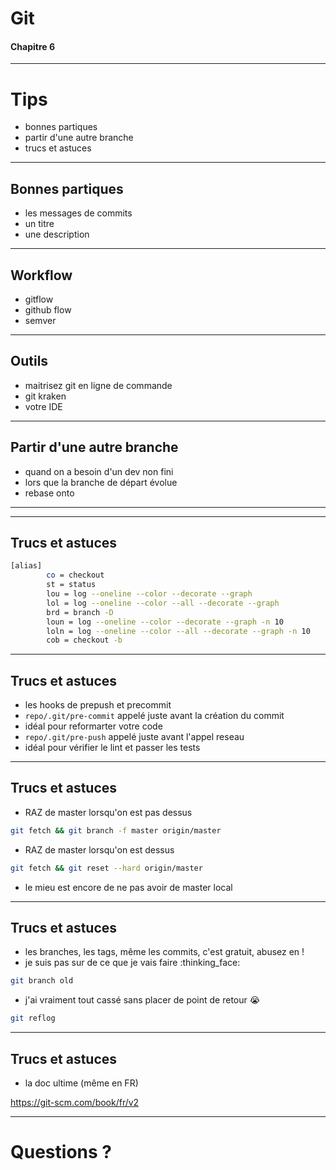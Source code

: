 # Git
#### Chapitre 6

---

# Tips
* bonnes partiques
* partir d'une autre branche
* trucs et astuces

---

## Bonnes partiques

* les messages de commits
* un titre
* une description

---

## Workflow 

* gitflow
* github flow
* semver

---

## Outils

* maitrisez git en ligne de commande
* git kraken
* votre IDE

---

## Partir d'une autre branche

* quand on a besoin d'un dev non fini
* lors que la branche de départ évolue
* rebase onto

---


<RebaseOnto />

---

## Trucs et astuces

```sh
[alias]
        co = checkout
        st = status
        lou = log --oneline --color --decorate --graph
        lol = log --oneline --color --all --decorate --graph
        brd = branch -D
        loun = log --oneline --color --decorate --graph -n 10
        loln = log --oneline --color --all --decorate --graph -n 10
        cob = checkout -b
```
---

## Trucs et astuces

* les hooks de prepush et precommit
* `repo/.git/pre-commit` appelé juste avant la création du commit
* idéal pour reformarter votre code
* `repo/.git/pre-push` appelé juste avant l'appel reseau
* idéal pour vérifier le lint et passer les tests

---

## Trucs et astuces

* RAZ de master lorsqu'on est pas dessus
```sh
git fetch && git branch -f master origin/master
```
* RAZ de master lorsqu'on est dessus
```sh
git fetch && git reset --hard origin/master
```
* le mieu est encore de ne pas avoir de master local

---

## Trucs et astuces

* les branches, les tags, même les commits, c'est gratuit, abusez en !
* je suis pas sur de ce que je vais faire :thinking_face:
```sh
git branch old
```
* j'ai vraiment tout cassé sans placer de point de retour :sob:
```sh
git reflog
```

---

## Trucs et astuces

* la doc ultime (même en FR)

https://git-scm.com/book/fr/v2

---

# Questions ?
